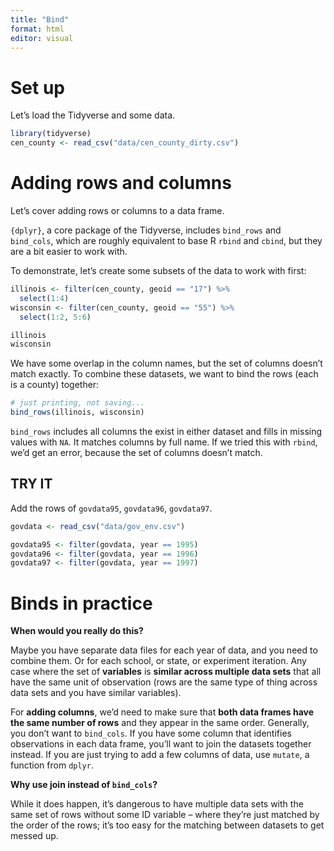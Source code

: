 ```yaml
---
title: "Bind"
format: html
editor: visual
---
```


# Set up

Let's load the Tidyverse and some data.

```r
library(tidyverse)
cen_county <- read_csv("data/cen_county_dirty.csv") 
```

# Adding rows and columns

Let's cover adding rows or columns to a data frame.

`{dplyr}`, a core package of the Tidyverse, includes `bind_rows` and `bind_cols`, which are roughly equivalent to base R `rbind` and `cbind`, but they are a bit easier to work with.

To demonstrate, let's create some subsets of the data to work with first:

```r
illinois <- filter(cen_county, geoid == "17") %>% 
  select(1:4)
wisconsin <- filter(cen_county, geoid == "55") %>% 
  select(1:2, 5:6)
```

```r
illinois
wisconsin
```

We have some overlap in the column names, but the set of columns doesn't match exactly. To combine these datasets, we want to bind the rows (each is a county) together:

```r
# just printing, not saving...
bind_rows(illinois, wisconsin)
```

`bind_rows` includes all columns the exist in either dataset and fills in missing values with `NA`. It matches columns by full name. If we tried this with `rbind`, we'd get an error, because the set of columns doesn't match.

## TRY IT

Add the rows of `govdata95`, `govdata96`, `govdata97`.

```r
govdata <- read_csv("data/gov_env.csv")

govdata95 <- filter(govdata, year == 1995)
govdata96 <- filter(govdata, year == 1996)
govdata97 <- filter(govdata, year == 1997)

```

# Binds in practice

**When would you really do this?**

Maybe you have separate data files for each year of data, and you need to combine them. Or for each school, or state, or experiment iteration. Any case where the set of **variables** is **similar across multiple data sets** that all have the same unit of observation (rows are the same type of thing across data sets and you have similar variables).

For **adding columns**, we'd need to make sure that **both data frames have the same number of rows** and they appear in the same order. Generally, you don't want to `bind_cols`. If you have some column that identifies observations in each data frame, you'll want to join the datasets together instead. If you are just trying to add a few columns of data, use `mutate`, a function from `dplyr`.

**Why use join instead of `bind_cols`?**

While it does happen, it's dangerous to have multiple data sets with the same set of rows without some ID variable -- where they're just matched by the order of the rows; it's too easy for the matching between datasets to get messed up.
